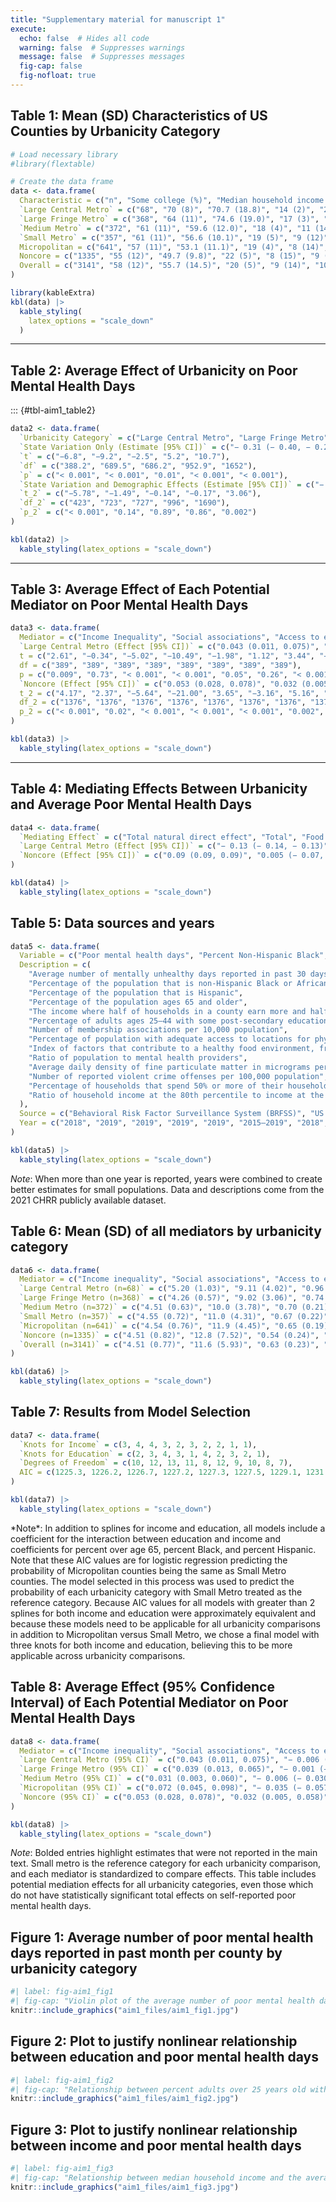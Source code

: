 ```yaml
---
title: "Supplementary material for manuscript 1"
execute:
  echo: false  # Hides all code
  warning: false  # Suppresses warnings
  message: false  # Suppresses messages
  fig-cap: false 
  fig-nofloat: true 
---
```


## Table 1: Mean (SD) Characteristics of US Counties by Urbanicity Category
::: {#tbl-aim1_table1}
```r
# Load necessary library
#library(flextable)

# Create the data frame
data <- data.frame(
  Characteristic = c("n", "Some college (%)", "Median household income ($K)", "Over 65 (%)", "Black (%)", "Hispanic (%)", "Poor mental health days per month"),
  `Large Central Metro` = c("68", "70 (8)", "70.7 (18.8)", "14 (2)", "21 (14)", "20 (15)", "4.35 (0.49)"),
  `Large Fringe Metro` = c("368", "64 (11)", "74.6 (19.0)", "17 (3)", "11 (14)", "10 (10)", "4.43 (0.57)"),
  `Medium Metro` = c("372", "61 (11)", "59.6 (12.0)", "18 (4)", "11 (14)", "11 (15)", "4.68 (0.54)"),
  `Small Metro` = c("357", "61 (11)", "56.6 (10.1)", "19 (5)", "9 (12)", "9 (12)", "4.66 (0.65)"),
  Micropolitan = c("641", "57 (11)", "53.1 (11.1)", "19 (4)", "8 (14)", "11 (16)", "4.74 (0.64)"),
  Noncore = c("1335", "55 (12)", "49.7 (9.8)", "22 (5)", "8 (15)", "9 (14)", "4.72 (0.73)"),
  Overall = c("3141", "58 (12)", "55.7 (14.5)", "20 (5)", "9 (14)", "10 (14)", "4.67 (0.67)")
)

library(kableExtra)
kbl(data) |>
  kable_styling(
    latex_options = "scale_down"
  )

```

:::

------------------------------------------------------------------------

## Table 2: Average Effect of Urbanicity on Poor Mental Health Days

::: {#tbl-aim1_table2}
```r
data2 <- data.frame(
  `Urbanicity Category` = c("Large Central Metro", "Large Fringe Metro", "Medium Metro", "Micropolitan", "Noncore"),
  `State Variation Only (Estimate [95% CI])` = c("− 0.31 (− 0.40, − 0.22)", "− 0.26 (− 0.32, − 0.21)", "− 0.06 (− 0.11, − 0.01)", "0.11 (0.07, 0.15)", "0.21 (0.17, 0.25)"),
  `t` = c("−6.8", "−9.2", "−2.5", "5.2", "10.7"),
  `df` = c("388.2", "689.5", "686.2", "952.9", "1652"),
  `p` = c("< 0.001", "< 0.001", "0.01", "< 0.001", "< 0.001"),
  `State Variation and Demographic Effects (Estimate [95% CI])` = c("− 0.24 (− 0.31, − 0.16)", "− 0.04 (− 0.10, 0.01)", "− 0.003 (− 0.05, 0.04)", "− 0.004 (− 0.05, 0.04)", "0.072 (0.026, 0.12)"),
  `t_2` = c("−5.78", "−1.49", "−0.14", "−0.17", "3.06"),
  `df_2` = c("423", "723", "727", "996", "1690"),
  `p_2` = c("< 0.001", "0.14", "0.89", "0.86", "0.002")
)

kbl(data2) |>
  kable_styling(latex_options = "scale_down")

```


------------------------------------------------------------------------

## Table 3: Average Effect of Each Potential Mediator on Poor Mental Health Days

::: {#tbl-aim1_table3}
```r
data3 <- data.frame(
  Mediator = c("Income Inequality", "Social associations", "Access to exercise", "Food environment", "Mental health providers", "Air pollution", "Violent crime", "Severe housing cost"),
  `Large Central Metro (Effect [95% CI])` = c("0.043 (0.011, 0.075)", "− 0.006 (− 0.042, 0.030)", "− 0.104 (− 0.145, − 0.063)", "− 0.187 (− 0.233, − 0.160)", "− 0.035 (− 0.071, − 0.0003)", "0.018 (− 0.013, 0.049)", "0.062 (0.026, 0.097)", "− 0.030 (− 0.073, 0.014)"),
  t = c("2.61", "−0.34", "−5.02", "−10.49", "−1.98", "1.12", "3.44", "−1.34"),
  df = c("389", "389", "389", "389", "389", "389", "389", "389"),
  p = c("0.009", "0.73", "< 0.001", "< 0.001", "0.05", "0.26", "< 0.001", "0.18"),
  `Noncore (Effect [95% CI])` = c("0.053 (0.028, 0.078)", "0.032 (0.005, 0.058)", "− 0.061 (− 0.082, − 0.040)", "− 0.271 (− 0.297, − 0.246)", "0.050 (0.023, 0.077)", "− 0.043 (− 0.070, − 0.016)", "0.048 (0.030, 0.067)", "− 0.012 (− 0.037, 0.014)"),
  t_2 = c("4.17", "2.37", "−5.64", "−21.00", "3.65", "−3.16", "5.16", "−0.91"),
  df_2 = c("1376", "1376", "1376", "1376", "1376", "1376", "1376", "1376"),
  p_2 = c("< 0.001", "0.02", "< 0.001", "< 0.001", "< 0.001", "0.002", "< 0.001", "0.36")
)

kbl(data3) |>
  kable_styling(latex_options = "scale_down")

```

:::

------------------------------------------------------------------------

## Table 4: Mediating Effects Between Urbanicity and Average Poor Mental Health Days

::: {#tlb-aim1_table4}
```r
data4 <- data.frame(
  `Mediating Effect` = c("Total natural direct effect", "Total", "Food environment", "Violent crime", "Housing", "Access to exercise"),
  `Large Central Metro (Effect [95% CI])` = c("− 0.13 (− 0.14, − 0.13)", "− 0.11 (− 0.22, 0.02)", "− 0.07 (− 0.14, 0.00)", "0.10 (0.01, 0.19)", "− 0.04 (− 0.12, 0.05)", "−"),
  `Noncore (Effect [95% CI])` = c("0.09 (0.09, 0.09)", "0.005 (− 0.07, 0.11)", "0.01 (− 0.06, 0.07)", "− 0.02 (− 0.04, 0.00)", "0.00 (− 0.03, 0.03)", "-")
)

kbl(data4) |>
  kable_styling(latex_options = "scale_down")

```


:::

## Table 5: Data sources and years

::: {#tbl-aim5_table5}

```r
data5 <- data.frame(
  Variable = c("Poor mental health days", "Percent Non-Hispanic Black", "Percent Hispanic", "Percent over 65", "Median household income", "Some college", "Social associations", "Access to exercise opportunities", "Food environment index", "Mental health providers", "Air pollution—particulate matter", "Violent crime", "Severe housing cost burden", "Income inequality"),
  Description = c(
    "Average number of mentally unhealthy days reported in past 30 days (age-adjusted)",
    "Percentage of the population that is non-Hispanic Black or African American",
    "Percentage of the population that is Hispanic",
    "Percentage of the population ages 65 and older",
    "The income where half of households in a county earn more and half of households earn less",
    "Percentage of adults ages 25–44 with some post-secondary education",
    "Number of membership associations per 10,000 population",
    "Percentage of population with adequate access to locations for physical activity",
    "Index of factors that contribute to a healthy food environment, from 0 (worst) to 10 (best)",
    "Ratio of population to mental health providers",
    "Average daily density of fine particulate matter in micrograms per cubic meter (PM2.5)",
    "Number of reported violent crime offenses per 100,000 population",
    "Percentage of households that spend 50% or more of their household income on housing",
    "Ratio of household income at the 80th percentile to income at the 20th percentile"
  ),
  Source = c("Behavioral Risk Factor Surveillance System (BRFSS)", "US Census Bureau", "US Census Bureau", "US Census Bureau", "Small Area Income and Poverty Estimates (SAIPE)", "American Community Survey (ACS)", "US Census, County business patterns", "Business Analyst, Delorme map data, ESRI, & US Census Tigerline Files", "USDA Food Environment Atlas, Map the Meal Gap from Feeding America", "National Provider Identification file", "Environmental Public Health Tracking Network", "Uniform crime reporting—FBI", "American Community Survey, 5-year estimates", "American Community Survey, 5-year estimates"),
  Year = c("2018", "2019", "2019", "2019", "2019", "2015–2019", "2018", "2010 and 2019", "2015 and 2018", "2020", "2016", "2014 and 2016", "2015–2019", "2015–2019")
)

kbl(data5) |>
  kable_styling(latex_options = "scale_down")

```

*Note*: When more than one year is reported, years were combined to create better estimates for small populations. Data and descriptions come from the 2021 CHRR publicly available dataset.
:::

## Table 6: Mean (SD) of all mediators by urbanicity category

::: {#tbl-aim6_table6}
```r
data6 <- data.frame(
  Mediator = c("Income inequality", "Social associations", "Access to exercise", "Food environment index", "Mental health providers", "Air pollution", "Violent crime", "Severe housing cost burden"),
  `Large Central Metro (n=68)` = c("5.20 (1.03)", "9.11 (4.02)", "0.96 (0.04)", "8.00 (0.69)", "0.0034 (0.0019)", "8.92 (1.52)", "595 (335)", "0.17 (0.04)"),
  `Large Fringe Metro (n=368)` = c("4.26 (0.57)", "9.02 (3.06)", "0.74 (0.21)", "8.26 (0.78)", "0.0017 (0.0015)", "8.36 (1.41)", "227 (157)", "0.12 (0.03)"),
  `Medium Metro (n=372)` = c("4.51 (0.63)", "10.0 (3.78)", "0.70 (0.21)", "7.63 (0.90)", "0.0020 (0.0017)", "8.34 (1.56)", "319 (198)", "0.12 (0.03)"),
  `Small Metro (n=357)` = c("4.55 (0.72)", "11.0 (4.31)", "0.67 (0.22)", "7.62 (0.89)", "0.0019 (0.0017)", "7.87 (1.54)", "387 (195)", "0.12 (0.03)"),
  `Micropolitan (n=641)` = c("4.54 (0.76)", "11.9 (4.45)", "0.65 (0.19)", "7.36 (1.04)", "0.0019 (0.0017)", "7.65 (1.61)", "270 (177)", "0.11 (0.03)"),
  `Noncore (n=1335)` = c("4.51 (0.82)", "12.8 (7.52)", "0.54 (0.24)", "7.14 (1.29)", "0.0013 (0.0020)", "7.10 (1.68)", "201 (165)", "0.098 (0.03)"),
  `Overall (n=3141)` = c("4.51 (0.77)", "11.6 (5.93)", "0.63 (0.23)", "7.45 (1.15)", "0.0017 (0.0018)", "7.64 (1.69)", "252 (193)", "0.11 (0.04)")
)

kbl(data6) |>
  kable_styling(latex_options = "scale_down")

```

:::

## Table 7: Results from Model Selection

::: {#tbl-aim1_table7}

```r
data7 <- data.frame(
  `Knots for Income` = c(3, 4, 4, 3, 2, 3, 2, 2, 1, 1),
  `Knots for Education` = c(2, 3, 4, 3, 1, 4, 2, 3, 2, 1),
  `Degrees of Freedom` = c(10, 12, 13, 11, 8, 12, 9, 10, 8, 7),
  AIC = c(1225.3, 1226.2, 1226.7, 1227.2, 1227.3, 1227.5, 1229.1, 1231.2, 1260.2, 1260.6)
)

kbl(data7) |>
  kable_styling(latex_options = "scale_down")

```


\*Note\*: In addition to splines for income and education, all models include a coefficient for the interaction between education and income and coefficients for percent over age 65, percent Black, and percent Hispanic. Note that these AIC values are for logistic regression predicting the probability of Micropolitan counties being the same as Small Metro counties. The model selected in this process was used to predict the probability of each urbanicity category with Small Metro treated as the reference category. Because AIC values for all models with greater than 2 splines for both income and education were approximately equivalent and because these models need to be applicable for all urbanicity comparisons in addition to Micropolitan versus Small Metro, we chose a final model with three knots for both income and education, believing this to be more applicable across urbanicity comparisons.
:::

## Table 8: Average Effect (95% Confidence Interval) of Each Potential Mediator on Poor Mental Health Days

::: {#tbl-aim1_table8}
```r
data8 <- data.frame(
  Mediator = c("Income inequality", "Social associations", "Access to exercise", "Food environment", "Mental health providers", "Air pollution", "Violent crime", "Severe housing cost"),
  `Large Central Metro (95% CI)` = c("0.043 (0.011, 0.075)", "− 0.006 (− 0.042, 0.030)", "− 0.104 (− 0.145, − 0.063)", "− 0.187 (− 0.233, − 0.160)", "− 0.035 (− 0.071, − 0.0003)", "0.018 (− 0.013, 0.049)", "0.062 (0.026, 0.097)", "− 0.030 (− 0.073, 0.014)"),
  `Large Fringe Metro (95% CI)` = c("0.039 (0.013, 0.065)", "− 0.001 (− 0.025, 0.023)", "− 0.140 (− 0.165, − 0.115)", "− 0.278 (− 0.308, − 0.248)", "− 0.061 (− 0.089, − 0.032)", "0.027 (0.000, 0.054)", "0.067 (0.042, 0.092)", "− 0.030 (− 0.060, 0.001)"),
  `Medium Metro (95% CI)` = c("0.031 (0.003, 0.060)", "− 0.006 (− 0.030, 0.018)", "− 0.097 (− 0.124, − 0.070)", "− 0.222 (− 0.251, − 0.192)", "− 0.012 (− 0.040, 0.015)", "0.020 (− 0.005, 0.045)", "0.017 (− 0.008, 0.042)", "− 0.034 (− 0.068, 0.000)"),
  `Micropolitan (95% CI)` = c("0.072 (0.045, 0.098)", "− 0.035 (− 0.057, − 0.013)", "− 0.067 (− 0.089, − 0.045)", "− 0.216 (− 0.243, 0.190)", "0.012 (− 0.012, 0.036)", "0.038 (0.014, 0.063)", "0.032 (0.011, 0.053)", "− 0.072 (− 0.099, − 0.045)"),
  `Noncore (95% CI)` = c("0.053 (0.028, 0.078)", "0.032 (0.005, 0.058)", "− 0.061 (− 0.082, − 0.040)", "− 0.271 (− 0.297, − 0.246)", "0.050 (0.023, 0.077)", "− 0.043 (− 0.070, − 0.016)", "0.048 (0.030, 0.067)", "− 0.012 (− 0.037, 0.014)")
)

kbl(data8) |>
  kable_styling(latex_options = "scale_down")


```

:::

*Note*: Bolded entries highlight estimates that were not reported in the main text. Small metro is the reference category for each urbanicity comparison, and each mediator is standardized to compare effects. This table includes potential mediation effects for all urbanicity categories, even those which do not have statistically significant total effects on self-reported poor mental health days.

## Figure 1: Average number of poor mental health days reported in past month per county by urbanicity category {#fig-aim1_fig1}

```r
#| label: fig-aim1_fig1
#| fig-cap: "Violin plot of the average number of poor mental health days by urbanicity category" 
knitr::include_graphics("aim1_files/aim1_fig1.jpg")
```


## Figure 2: Plot to justify nonlinear relationship between education and poor mental health days {#fig-aim1_fig2}

```r
#| label: fig-aim1_fig2
#| fig-cap: "Relationship between percent adults over 25 years old with some college education and the average number of mentally unhealthy days per month"
knitr::include_graphics("aim1_files/aim1_fig2.jpg")
```


## Figure 3: Plot to justify nonlinear relationship between income and poor mental health days {#fig-aim1_fig3}

```r
#| label: fig-aim1_fig3
#| fig-cap: "Relationship between median household income and the average number of mentally unhealthy days per month"
knitr::include_graphics("aim1_files/aim1_fig3.jpg")
```
